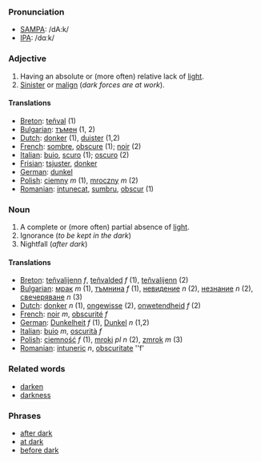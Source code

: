 ===Pronunciation===
*[[w:SAMPA|SAMPA]]: /dA:k/
*[[w:IPA|IPA]]: /dɑːk/
===Adjective===
#Having an absolute or (more often) relative lack of [[light]].
#[[Sinister]] or [[malign]] (''dark forces are at work'').

====Translations====
*[[Breton]]: [[teñval]] (1)
*[[Bulgarian]]: [[тъмен]] (1, 2)
*[[Dutch]]: [[donker]] (1), [[duister]] (1,2)
*[[French]]: [[sombre]], [[obscure]] (1); [[noir]] (2)
*[[Italian]]: [[buio]], [[scuro]] (1); [[oscuro]] (2)
*[[Frisian]]: [[tsjuster]], [[donker]]
*[[German]]: [[dunkel]]
*[[Polish]]: [[ciemny]] ''m'' (1), [[mroczny]] ''m'' (2) 
*[[Romanian]]: [[intunecat]], [[sumbru]], [[obscur]] (1)
===Noun===
#A complete or (more often) partial absence of [[light]].
#Ignorance (''to be kept in the dark'')
#Nightfall (''after dark'')
====Translations====
*[[Breton]]: [[teñvalijenn]] ''f'', [[teñvalded]] ''f'' (1), [[teñvalijenn]] (2)
*[[Bulgarian]]: [[мрак]] ''m'' (1), [[тъмнина]] ''f'' (1), [[невидение]] ''n'' (2), [[незнание]] ''n'' (2), [[свечеряване]] ''n'' (3)
*[[Dutch]]: [[donker]] ''n'' (1), [[ongewisse]] (2), [[onwetendheid]] ''f'' (2)
*[[French]]: [[noir]] ''m'', [[obscurité]] ''f''
*[[German]]: [[Dunkelheit]] ''f'' (1), [[Dunkel]] ''n'' (1,2)
*[[Italian]]: [[buio]] ''m'', [[oscurità]] ''f''
*[[Polish]]: [[ciemność]] ''f'' (1), [[mroki]] ''pl n'' (2), [[zmrok]] ''m'' (3)
*[[Romanian]]: [[intuneric]] ''n'', [[obscuritate]] ''f'

=== Related words ===
*[[darken]]
*[[darkness]]

=== Phrases ===

*[[after dark]]
*[[at dark]]
*[[before dark]]